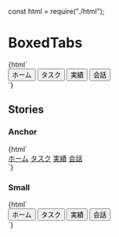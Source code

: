 const html = require("./html");

<Meta title="Menus/BoxedTabs" />

# BoxedTabs

<Canvas>
  <Story name="Default">
    {html`
      <div class="boxed-tabs">
        <div role="tablist" aria-label="Sample BoxedTabs">
          <button
            role="tab"
            aria-selected="false"
            aria-controls="default-panel-1"
            id="default-tab-1"
            tabindex="0"
          >
            ホーム
          </button>
          <button
            role="tab"
            aria-selected="false"
            aria-controls="default-panel-2"
            id="default-tab-2"
            tabindex="0"
          >
            タスク
          </button>
          <button
            role="tab"
            aria-selected="true"
            aria-controls="default-panel-3"
            id="default-tab-3"
            tabindex="-1"
          >
            実績
          </button>
          <button
            role="tab"
            aria-selected="false"
            aria-controls="default-panel-4"
            id="default-tab-4"
            tabindex="0"
          >
            会話
          </button>
        </div>
      </div>
      <div
        role="tabpanel"
        id="default-panel-1"
        aria-labelledby="default-tab-1"
      ></div>
      <div
        role="tabpanel"
        id="default-panel-2"
        aria-labelledby="default-tab-2"
      ></div>
      <div
        role="tabpanel"
        id="default-panel-3"
        aria-labelledby="default-tab-3"
      ></div>
      <div
        role="tabpanel"
        id="default-panel-4"
        aria-labelledby="default-tab-4"
      ></div>
    `}
  </Story>
</Canvas>

## Stories

### Anchor

<Canvas>
  <Story name="Anchor">
    {html`
      <div class="boxed-tabs">
        <div role="tablist" aria-label="Sample BoxedTabs">
          <a
            href="#"
            role="tab"
            aria-selected="false"
            aria-controls="anchor-panel-1"
            id="anchor-tab-1"
            tabindex="0"
            >ホーム</a
          >
          <a
            href="#"
            role="tab"
            aria-selected="false"
            aria-controls="anchor-panel-2"
            id="anchor-tab-2"
            tabindex="0"
            >タスク</a
          >
          <a
            href="#"
            role="tab"
            aria-selected="true"
            aria-controls="anchor-panel-3"
            id="anchor-tab-3"
            tabindex="-1"
            >実績</a
          >
          <a
            href="#"
            role="tab"
            aria-selected="false"
            aria-controls="anchor-panel-4"
            id="anchor-tab-4"
            tabindex="0"
            >会話</a
          >
        </div>
      </div>
      <div
        role="tabpanel"
        id="anchor-panel-1"
        aria-labelledby="anchor-tab-1"
      ></div>
      <div
        role="tabpanel"
        id="anchor-panel-2"
        aria-labelledby="anchor-tab-2"
      ></div>
      <div
        role="tabpanel"
        id="anchor-panel-3"
        aria-labelledby="anchor-tab-3"
      ></div>
      <div
        role="tabpanel"
        id="anchor-panel-4"
        aria-labelledby="anchor-tab-4"
      ></div>
    `}
  </Story>
</Canvas>

### Small

<Canvas>
  <Story name="Small">
    {html`
      <div class="boxed-tabs">
        <div class="text-sm" role="tablist" aria-label="Sample BoxedTabs">
          <button
            role="tab"
            aria-selected="false"
            aria-controls="small-panel-1"
            id="small-tab-1"
            tabindex="0"
          >
            ホーム
          </button>
          <button
            role="tab"
            aria-selected="false"
            aria-controls="small-panel-2"
            id="small-tab-2"
            tabindex="0"
          >
            タスク
          </button>
          <button
            role="tab"
            aria-selected="true"
            aria-controls="small-panel-3"
            id="small-tab-3"
            tabindex="-1"
          >
            実績
          </button>
          <button
            role="tab"
            aria-selected="false"
            aria-controls="small-panel-4"
            id="small-tab-4"
            tabindex="0"
          >
            会話
          </button>
        </div>
      </div>
      <div
        role="tabpanel"
        id="small-panel-1"
        aria-labelledby="small-tab-1"
      ></div>
      <div
        role="tabpanel"
        id="small-panel-2"
        aria-labelledby="small-tab-2"
      ></div>
      <div
        role="tabpanel"
        id="small-panel-3"
        aria-labelledby="small-tab-3"
      ></div>
      <div
        role="tabpanel"
        id="small-panel-4"
        aria-labelledby="small-tab-4"
      ></div>
    `}
  </Story>
</Canvas>
